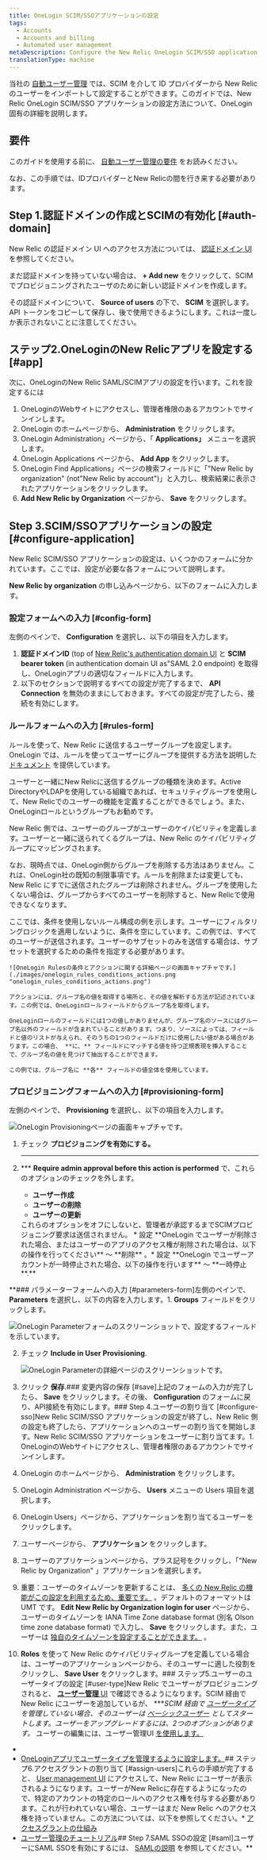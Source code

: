 ```yaml
---
title: OneLogin SCIM/SSOアプリケーションの設定
tags:
  - Accounts
  - Accounts and billing
  - Automated user management
metaDescription: Configure the New Relic OneLogin SCIM/SSO application for your organization.
translationType: machine
---
```


当社の [自動ユーザー管理](/docs/accounts/accounts/automated-user-management/automated-user-provisioning-single-sign) では、SCIM を介して ID プロバイダーから New Relic のユーザーをインポートして設定することができます。このガイドでは、New Relic OneLogin SCIM/SSO アプリケーションの設定方法について、OneLogin 固有の詳細を説明します。

## 要件

このガイドを使用する前に、 [自動ユーザー管理の要件](/docs/assign-users-automated-provisioning-allow-single-sign#requirements) をお読みください。

なお、この手順では、IDプロバイダーとNew Relicの間を行き来する必要があります。

## Step 1.認証ドメインの作成とSCIMの有効化 [#auth-domain]

New Relic の認証ドメイン UI へのアクセス方法については、 [認証ドメイン UI](/docs/accounts/accounts-billing/new-relic-one-user-management/authentication-domains-saml-sso-scim-more/#manage-user-type-scim) を参照してください。

まだ認証ドメインを持っていない場合は、 **+ Add new** をクリックして、SCIM でプロビジョニングされたユーザのために新しい認証ドメインを作成します。

その認証ドメインについて、 **Source of users** の下で、 **SCIM** を選択します。API トークンをコピーして保存し、後で使用できるようにします。これは一度しか表示されないことに注意してください。

## ステップ2.OneLoginのNew Relicアプリを設定する [#app]

次に、OneLoginのNew Relic SAML/SCIMアプリの設定を行います。これを設定するには

1. OneLoginのWebサイトにアクセスし、管理者権限のあるアカウントでサインインします。
2. OneLogin のホームページから、 **Administration** をクリックします。
3. OneLogin Administration」ページから、「 **Applications」** メニューを選択します。
4. OneLogin Applications ページから、 **Add App** をクリックします。
5. OneLogin Find Applications」ページの検索フィールドに「"New Relic by organization" (not"New Relic by account")」と入力し、検索結果に表示されたアプリケーションをクリックします。
6. **Add New Relic by Organization** ページから、 **Save** をクリックします。

## Step 3.SCIM/SSOアプリケーションの設定 [#configure-application]

New Relic SCIM/SSO アプリケーションの設定は、いくつかのフォームに分かれています。ここでは、設定が必要な各フォームについて説明します。

**New Relic by organization** の申し込みページから、以下のフォームに入力します。

### 設定フォームへの入力 [#config-form]

左側のペインで、 **Configuration** を選択し、以下の項目を入力します。

1. **認証ドメインID** (top of [New Relic's authentication domain UI](/docs/accounts/accounts-billing/new-relic-one-user-management/authentication-domains-saml-sso-scim-more) と **SCIM bearer token** (in authentication domain UI as"SAML 2.0 endpoint) を取得し、OneLoginアプリの適切なフィールドに入力します。
2. 以下のセクションで説明するすべての設定が完了するまで、 **API Connection** を無効のままにしておきます。すべての設定が完了したら、接続を有効にします。

### ルールフォームへの入力 [#rules-form]

ルールを使って、New Relic に送信するユーザーグループを設定します。OneLogin では、ルールを使ってユーザーにグループを提供する方法を説明した [ドキュメント](https://developers.onelogin.com/scim/create-app#scim_rules) を提供しています。

ユーザーと一緒にNew Relicに送信するグループの種類を決めます。Active DirectoryやLDAPを使用している組織であれば、セキュリティグループを使用して、New Relicでのユーザーの機能を定義することができるでしょう。また、OneLoginロールというグループもお勧めです。

New Relic 側では、ユーザーのグループがユーザーのケイパビリティを定義します。ユーザーと一緒に送られてくるグループは、New Relic のケイパビリティグループにマッピングされます。

なお、現時点では、OneLogin側からグループを削除する方法はありません。これは、OneLogin社の既知の制限事項です。ルールを削除または変更しても、New Relic にすでに送信されたグループは削除されません。グループを使用したくない場合は、グループからすべてのユーザーを削除すると、New Relicで使用できなくなります。

<CollapserGroup>
  <Collapser
    id="rule-example"
    title="アクションのみを使用するルール"
  >
    ここでは、条件を使用しないルール構成の例を示します。ユーザーにフィルタリングロジックを適用しないように、条件を空にしています。この例では、すべてのユーザーが送信されます。ユーザーのサブセットのみを送信する場合は、サブセットを選択するための条件を指定する必要があります。

    ![OneLogin Rulesの条件とアクションに関する詳細ページの画面キャプチャです。](./images/onelogin_rules_conditions_actions.png "onelogin_rules_conditions_actions.png")

    アクションには、グループ名の値を取得する場所と、その値を解析する方法が記述されています。この例では、OneLoginロールフィールドからグループ名を取得します。

    OneLoginロールのフィールドには1つの値しかありませんが、グループ名のソースにはグループ名以外のフィールドが含まれていることがあります。つまり、ソースによっては、フィールドと値のリストが与えられ、そのうちの1つのフィールドだけに使用したい値がある場合があります。この場合、 **に、** フィールドにマッチする値を持つ正規表現を挿入することで、グループ名の値を見つけて抽出することができます。

    この例では、グループ名に **各** フィールドの値全体を使用しています。
  </Collapser>
</CollapserGroup>

### プロビジョニングフォームへの入力 [#provisioning-form]

左側のペインで、 **Provisioning** を選択し、以下の項目を入力します。

![OneLogin Provisioningページの画面キャプチャです。](./images/onelogin_provisioning_form.png "onelogin_provisioning_form.png")

1. チェック **プロビジョニングを有効にする。**

   ****

2. *** **Require admin approval before this action is performed** で、これらのオプションのチェックを外します。

     * **ユーザー作成**
     * **ユーザーの削除**
     * **ユーザーの更新**

     <Callout variant="tip">
       これらのオプションをオフにしないと、管理者が承認するまでSCIMプロビジョニング要求は送信されません。
     </Callout>* 設定 **OneLogin でユーザーが削除された場合、またはユーザーのアプリのアクセス権が削除された場合は、以下の操作を行ってください** ～ **削除** 。* 設定 **OneLogin でユーザーアカウントが一時停止された場合、以下の操作を行います** ～ **一時停止**.**

**### パラメーターフォームへの入力 [#parameters-form]左側のペインで、 **Parameters** を選択し、以下の内容を入力します。1. **Groups** フィールドをクリックします。

   ![OneLogin Parameterフォームのスクリーンショットで、設定するフィールドを示しています。](./images/onelogin_parameter_form_general.png "onelogin_parameter_form_general.png")

2. チェック **Include in User Provisioning**.

   ![OneLogin Parameterの詳細ページのスクリーンショットです。](./images/onelogin_parameter_form_specific.png "onelogin_parameter_form_specific.png")

3. クリック **保存**.### 変更内容の保存 [#save]上記のフォームの入力が完了したら、 **Save** をクリックします。その後、 **Configuration** のフォームに戻り、API接続を有効にします。### Step 4.ユーザーの割り当て [#configure-sso]New Relic SCIM/SSO アプリケーションの設定が終了し、New Relic 側の設定も終了したら、アプリケーションへのユーザーの割り当てを開始します。New Relic SCIM/SSO アプリケーションをユーザーに割り当てます。1. OneLoginのWebサイトにアクセスし、管理者権限のあるアカウントでサインインします。
2. OneLogin のホームページから、 **Administration** をクリックします。
3. OneLogin Administration ページから、 **Users** メニューの Users 項目を選択します。
4. OneLogin Users」ページから、アプリケーションを割り当てるユーザーをクリックします。
5. ユーザーページから、 **アプリケーション** をクリックします。
6. ユーザーのアプリケーションページから、プラス記号をクリックし、「"New Relic by Organization" 」アプリケーションを選択します。
7. 重要：ユーザーのタイムゾーンを更新することは、 [多くの New Relic の機能がこの設定を利用するため、重要です。](/docs/accounts/accounts-billing/general-account-settings/default-time-zone-setting) 。デフォルトのフォーマットは UMT です。 **Edit New Relic by Organization login for user** ページから、ユーザーのタイムゾーンを IANA Time Zone database format (別名 Olson time zone database format) で入力し、 **Save** をクリックします。また、ユーザーは [独自のタイムゾーンを設定することができます。](/docs/accounts/accounts-billing/general-account-settings/default-time-zone-setting) 。
8. **Roles** を使って New Relic のケイパビリティグループを定義している場合は、ユーザーのアプリケーションページから、そのユーザーに適した役割をクリックし、 **Save User** をクリックします。### ステップ5.ユーザーのユーザータイプの設定 [#user-type]New Relic でユーザーがプロビジョニングされると、 [**ユーザー管理** UI](/docs/accounts/accounts-billing/new-relic-one-user-management/user-management-ui-and-tasks#where) で確認できるようになります。SCIM 経由で New Relic にユーザーを追加しているが、 ****SCIM 経由で [ユーザータイプ](/docs/accounts/accounts-billing/new-relic-one-user-management/user-type) を管理していない場合、そのユーザーは [ベーシックユーザー](/docs/accounts/accounts-billing/new-relic-one-user-management/user-type) としてスタートします。ユーザーをアップグレードするには、2つのオプションがあります。* ユーザーの編集には、ユーザー管理UI [を使用します。](/docs/accounts/accounts-billing/new-relic-one-user-management/user-management-ui-and-tasks#edit-user-type)
* [](/docs/accounts/accounts-billing/new-relic-one-user-management/user-management-ui-and-tasks#edit-user-type)
* [](/docs/accounts/accounts-billing/new-relic-one-user-management/user-management-ui-and-tasks#edit-user-type)[OneLoginアプリでユーザータイプを管理するように設定します。](/docs/accounts/accounts-billing/new-relic-one-user-management/authentication-domains-saml-sso-scim-more/#manage-user-type-scim)## ステップ6.アクセスグラントの割り当て [#assign-users]これらの手順が完了すると、 [User management UI](/docs/accounts/accounts-billing/new-relic-one-user-management/user-management-ui-and-tasks#where) にアクセスして、New Relic にユーザーが表示されるようになります。ユーザーがNew Relicに存在するようになったので、特定のアカウントの特定のロールへのアクセス権を付与する必要があります。これが行われていない場合、ユーザーはまだ New Relic へのアクセス権を持っていません。この方法については、以下を参照してください。* [アクセスグラントの仕組み](/docs/accounts/accounts-billing/new-relic-one-user-management/user-management-concepts#understand-concepts)
* [ユーザー管理のチュートリアル](/docs/accounts/accounts-billing/new-relic-one-user-management/tutorial-add-new-user-groups-roles-new-relic-one-user-model/)## Step 7.SAML SSOの設定 [#saml]ユーザーにSAML SSOを有効にするには、 [SAMLの説明](/docs/accounts/accounts-billing/new-relic-one-user-management/authentication-domains-saml-sso-scim-more/#authentication) を参照してください。**
